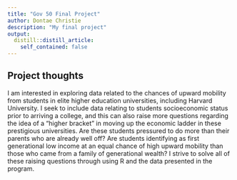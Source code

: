 ```yaml
---
title: "Gov 50 Final Project"
author: Dontae Christie
description: "My final project"
output:
  distill::distill_article:
    self_contained: false
---
```




## Project thoughts

I am interested in exploring data related to the chances of upward mobility from students in elite higher education universities, including Harvard University. I seek to include data relating to students socioeconomic status prior to arriving a college, and this can also raise more questions regarding the idea of a "higher bracket" in moving up the economic ladder in these prestigious universities. Are these students pressured to do more than their parents who are already well off? Are students identifying as first generational low income at an equal chance of high upward mobility than those who came from a family of generational wealth? I strive to solve all of these raising questions through using R and the data presented in the program.